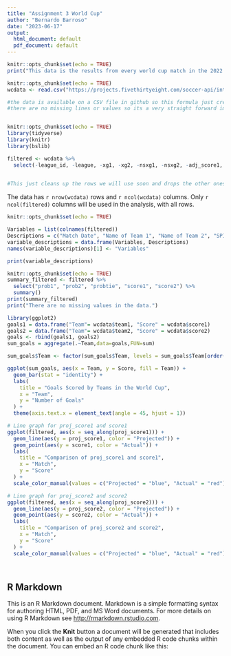 ---
title: "Assignment 3 World Cup"
author: "Bernardo Barroso"
date: "2023-06-17"
output:
  html_document: default
  pdf_document: default
---

```{r setup, include=FALSE}
knitr::opts_chunk$set(echo = TRUE)
print("This data is the results from every world cup match in the 2022 edition. Each team has an SPI, every team has an offensive rating that represents the number of goals that it would be expected to score against an average team on a neutral field and a defensive rating that represents the number of goals that it would be expected to concede. These ratings, in turn, produce an overall SPI rating, which represents the percentage of points — a win is worth 3 points, a tie worth 1 point, and a loss worth 0 points — the team would be expected to take if that match were played over and over again.")
```


```{r import data, include=FALSE}
knitr::opts_chunk$set(echo = TRUE)
wcdata <- read.csv("https://projects.fivethirtyeight.com/soccer-api/international/2022/wc_matches.csv")

#the data is available on a CSV file in github so this formula just creates a db as it reads the csv.
#there are no missing lines or values so its a very straight forward import.



```

```{r filter, include=FALSE}
knitr::opts_chunk$set(echo = TRUE)
library(tidyverse)
library(knitr)
library(bslib)

filtered <- wcdata %>%
  select(-league_id, -league, -xg1, -xg2, -nsxg1, -nsxg2, -adj_score1, -adj_score2)
  

#This just cleans up the rows we will use soon and drops the other ones

```

The data has `r nrow(wcdata)` rows and `r ncol(wcdata)` columns. Only `r ncol(filtered)` columns will be used in the analysis, with all rows. 

```{r table description, include=TRUE}
knitr::opts_chunk$set(echo = TRUE)

Variables = list(colnames(filtered))
Descriptions = c("Match Date", "Name of Team 1", "Name of Team 2", "SPI Rating Team 1", "SPI Rating Team 2", "Probability of Team 1 Victory", "Probability of Team 2 Victory", "Probability of a Tie", "Projected Score for Team 1", "Projected Score for Team 2", "Actual Score for Team 1", "Actual Score for Team 2")
variable_descriptions = data.frame(Variables, Descriptions)
names(variable_descriptions)[1] <- "Variables"

print(variable_descriptions)


```

```{r summary, include=TRUE}
knitr::opts_chunk$set(echo = TRUE)
summary_filtered <- filtered %>%
  select("prob1", "prob2", "probtie", "score1", "score2") %>%
  summary()
print(summary_filtered)
print("There are no missing values in the data.")

```
```{r graph of goals, include=TRUE}
library(ggplot2)
goals1 = data.frame("Team"= wcdata$team1, "Score" = wcdata$score1)
goals2 = data.frame("Team"= wcdata$team2, "Score" = wcdata$score2)
goals <- rbind(goals1, goals2)
sum_goals = aggregate(.~Team,data=goals,FUN=sum)

sum_goals$Team <- factor(sum_goals$Team, levels = sum_goals$Team[order(sum_goals$Score, decreasing = TRUE)])

ggplot(sum_goals, aes(x = Team, y = Score, fill = Team)) +
  geom_bar(stat = "identity") +
  labs(
    title = "Goals Scored by Teams in the World Cup",
    x = "Team",
    y = "Number of Goals"
  ) +
  theme(axis.text.x = element_text(angle = 45, hjust = 1))

```

```{r graph of projected vs actual, include=TRUE}

# Line graph for proj_score1 and score1
ggplot(filtered, aes(x = seq_along(proj_score1))) +
  geom_line(aes(y = proj_score1, color = "Projected")) +
  geom_point(aes(y = score1, color = "Actual")) +
  labs(
    title = "Comparison of proj_score1 and score1",
    x = "Match",
    y = "Score"
  ) +
  scale_color_manual(values = c("Projected" = "blue", "Actual" = "red"))

# Line graph for proj_score2 and score2
ggplot(filtered, aes(x = seq_along(proj_score2))) +
  geom_line(aes(y = proj_score2, color = "Projected")) +
  geom_point(aes(y = score2, color = "Actual")) +
  labs(
    title = "Comparison of proj_score2 and score2",
    x = "Match",
    y = "Score"
  ) +
  scale_color_manual(values = c("Projected" = "blue", "Actual" = "red"))




```


## R Markdown

This is an R Markdown document. Markdown is a simple formatting syntax for authoring HTML, PDF, and MS Word documents. For more details on using R Markdown see <http://rmarkdown.rstudio.com>.

When you click the **Knit** button a document will be generated that includes both content as well as the output of any embedded R code chunks within the document. You can embed an R code chunk like this:
